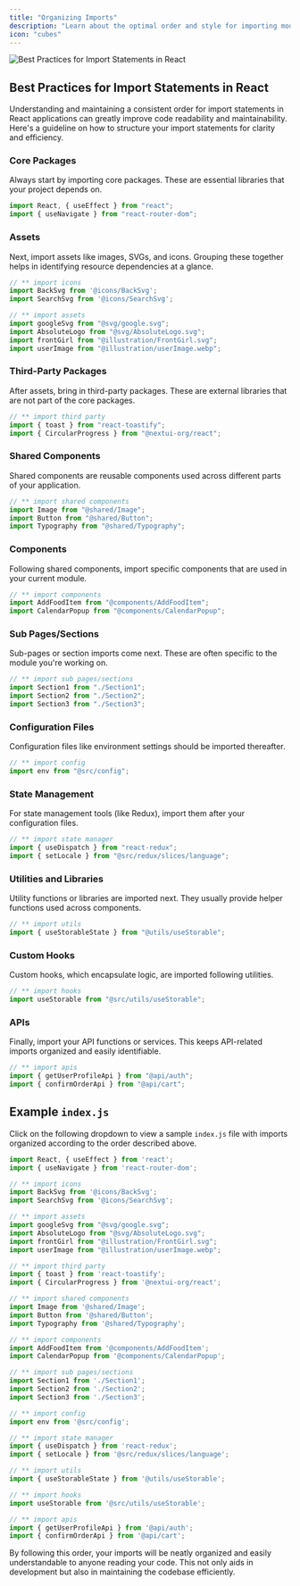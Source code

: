 ```yaml
---
title: "Organizing Imports"
description: "Learn about the optimal order and style for importing modules in React projects."
icon: "cubes"
---
```


<Frame>
<img
  style={{ borderRadius: '0.5rem' }}
  alt="Best Practices for Import Statements in React"
  src="https://images.unsplash.com/photo-1497436072909-60f360e1d4b1?q=80&w=2560&auto=format&fit=crop&ixlib=rb-4.0.3&ixid=M3wxMjA3fDB8MHxwaG90by1wYWdlfHx8fGVufDB8fHx8fA%3D%3D"
/>
</Frame>



## Best Practices for Import Statements in React

Understanding and maintaining a consistent order for import statements in React applications can greatly improve code readability and maintainability. Here's a guideline on how to structure your import statements for clarity and efficiency.

### Core Packages

Always start by importing core packages. These are essential libraries that your project depends on.

```jsx
import React, { useEffect } from "react";
import { useNavigate } from "react-router-dom";
```

### Assets

Next, import assets like images, SVGs, and icons. Grouping these together helps in identifying resource dependencies at a glance.

```jsx
// ** import icons
import BackSvg from '@icons/BackSvg';
import SearchSvg from '@icons/SearchSvg';

// ** import assets
import googleSvg from "@svg/google.svg";
import AbsoluteLogo from "@svg/AbsoluteLogo.svg";
import frontGirl from "@illustration/FrontGirl.svg";
import userImage from "@illustration/userImage.webp";
```

### Third-Party Packages

After assets, bring in third-party packages. These are external libraries that are not part of the core packages.

```jsx
// ** import third party
import { toast } from "react-toastify";
import { CircularProgress } from "@nextui-org/react";
```

### Shared Components

Shared components are reusable components used across different parts of your application.

```jsx
// ** import shared components
import Image from "@shared/Image";
import Button from "@shared/Button";
import Typography from "@shared/Typography";
```

### Components

Following shared components, import specific components that are used in your current module.

```jsx
// ** import components
import AddFoodItem from "@components/AddFoodItem";
import CalendarPopup from "@components/CalendarPopup";
```

### Sub Pages/Sections

Sub-pages or section imports come next. These are often specific to the module you're working on.

```jsx
// ** import sub pages/sections
import Section1 from "./Section1";
import Section2 from "./Section2";
import Section3 from "./Section3";
```

### Configuration Files

Configuration files like environment settings should be imported thereafter.

```jsx
// ** import config
import env from "@src/config";
```

### State Management

For state management tools (like Redux), import them after your configuration files.

```jsx
// ** import state manager
import { useDispatch } from "react-redux";
import { setLocale } from "@src/redux/slices/language";
```

### Utilities and Libraries

Utility functions or libraries are imported next. They usually provide helper functions used across components.

```jsx
// ** import utils
import { useStorableState } from "@utils/useStorable";
```

### Custom Hooks

Custom hooks, which encapsulate logic, are imported following utilities.

```jsx
// ** import hooks
import useStorable from "@src/utils/useStorable";
```

### APIs

Finally, import your API functions or services. This keeps API-related imports organized and easily identifiable.

```jsx
// ** import apis
import { getUserProfileApi } from "@api/auth";
import { confirmOrderApi } from "@api/cart";
```



## Example `index.js`

Click on the following dropdown to view a sample `index.js` file with imports organized according to the order described above.

<Accordion icon="code" title="View Example of organized imports 👀">

```jsx index.js
import React, { useEffect } from 'react';
import { useNavigate } from 'react-router-dom';

// ** import icons
import BackSvg from '@icons/BackSvg';
import SearchSvg from '@icons/SearchSvg';

// ** import assets
import googleSvg from "@svg/google.svg";
import AbsoluteLogo from "@svg/AbsoluteLogo.svg";
import frontGirl from "@illustration/FrontGirl.svg";
import userImage from "@illustration/userImage.webp";

// ** import third party
import { toast } from 'react-toastify';
import { CircularProgress } from '@nextui-org/react';

// ** import shared components
import Image from '@shared/Image';
import Button from '@shared/Button';
import Typography from '@shared/Typography';

// ** import components
import AddFoodItem from '@components/AddFoodItem';
import CalendarPopup from '@components/CalendarPopup';

// ** import sub pages/sections
import Section1 from './Section1';
import Section2 from './Section2';
import Section3 from './Section3';

// ** import config
import env from '@src/config';

// ** import state manager
import { useDispatch } from 'react-redux';
import { setLocale } from '@src/redux/slices/language';

// ** import utils
import { useStorableState } from '@utils/useStorable';

// ** import hooks
import useStorable from '@src/utils/useStorable';

// ** import apis
import { getUserProfileApi } from '@api/auth';
import { confirmOrderApi } from '@api/cart';
```

</Accordion>

By following this order, your imports will be neatly organized and easily understandable to anyone reading your code. This not only aids in development but also in maintaining the codebase efficiently.
